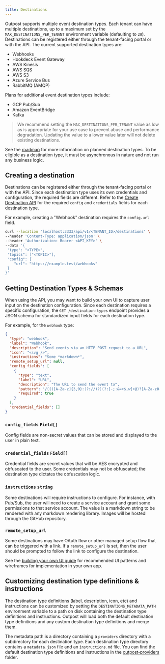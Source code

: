 ```yaml
---
title: Destinations
---
```


Outpost supports multiple event destination types. Each tenant can have multiple destinations, up to a maximum set by the `MAX_DESTINATIONS_PER_TENANT` environment variable (defaulting to `20`). Destinations can be registered either through the tenant-facing portal or with the API. The current supported destination types are:

- Webhooks
- Hookdeck Event Gateway
- AWS Kinesis
- AWS SQS
- AWS S3
- Azure Service Bus
- RabbitMQ (AMQP)

Plans for additional event destination types include:

- GCP Pub/Sub
- Amazon EventBridge
- Kafka

> We recommend setting the `MAX_DESTINATIONS_PER_TENANT` value as low as is appropriate for your use case to prevent abuse and performance degradation. Updating the value to a lower value later will not delete existing destinations.

See the [roadmap](/docs/references/roadmap) for more information on planned destination types. To be eligible as a destination type, it must be asynchronous in nature and not run any business logic.

## Creating a destination

Destinations can be registered either through the tenant-facing portal or with the API. Since each destination type uses its own credentials and configuration, the required fields are different. Refer to the [Create Destination API](/docs/api/destinations#create-destination) for the required `config` and `credentials` fields for each destination type.

For example, creating a "Webhook" destination requires the `config.url` field.

```sh
curl --location 'localhost:3333/api/v1/<TENANT_ID>/destinations' \
--header 'Content-Type: application/json' \
--header 'Authorization: Bearer <API_KEY>' \
--data '{
 "type": "<TYPE>",
 "topics": ["<TOPIC>"],
 "config": {
    "url": "https://example.test/webhooks"
 }
}'
```

## Getting Destination Types & Schemas

When using the API, you may want to build your own UI to capture user input on the destination configuration. Since each destination requires a specific configuration, the `GET /destination-types` endpoint provides a JSON schema for standardized input fields for each destination type.

For example, for the `webhook` type:

```json
{
  "type": "webhook",
  "label": "Webhook",
  "description": "Send events via an HTTP POST request to a URL",
  "icon": "<svg />",
  "instructions": "Some *markdown*",
  "remote_setup_url": null,
  "config_fields": [
    {
      "type": "text",
      "label": "URL",
      "description": "The URL to send the event to",
      "pattern": "/((([A-Za-z]{3,9}:(?://)?)(?:[-;:&=+$,w]+@)?[A-Za-z0-9.-]+(:[0-9]+)?|(?:www.|[-;:&=+$,w]+@)[A-Za-z0-9.-]+)((?:/[+~%/.w-_]*)???(?:[-+=&;%@.w_]*)#?(?:[w]*))?)/",
      "required": true
    }
  ],
  "credential_fields": []
}
```

### `config_fields` `Field[]`

Config fields are non-secret values that can be stored and displayed to the user in plain text.

### `credential_fields` `Field[]`

Credential fields are secret values that will be AES encrypted and obfuscated to the user. Some credentials may not be obfuscated; the destination type dictates the obfuscation logic.

### `instructions` `string`

Some destinations will require instructions to configure. For instance, with Pub/Sub, the user will need to create a service account and grant some permissions to that service account. The value is a markdown string to be rendered with any markdown rendering library. Images will be hosted through the GitHub repository.

### `remote_setup_url`

Some destinations may have OAuth flow or other managed setup flow that can be triggered with a link. If a `remote_setup_url` is set, then the user should be prompted to follow the link to configure the destination.

See the [building your own UI guide](../../guides/building-your-own-ui.mdx) for recommended UI patterns and wireframes for implementation in your own app.

## Customizing destination type definitions & instructions

The destination type definitions (label, description, icon, etc) and instructions can be customized by setting the `DESTINATIONS_METADATA_PATH` environment variable to a path on disk containing the destination type definitions and instructions. Outpost will load both the default destination type definitions and any custom destination type definitions and merge them.

The metadata path is a directory containing a `providers` directory with a subdirectory for each destination type. Each destination type directory contains a `metadata.json` file and an `instructions.md` file. You can find the default destination type definitions and instructions in the [outpost-providers](https://github.com/hookdeck/outpost/tree/main/internal/destregistry/providers) folder.
